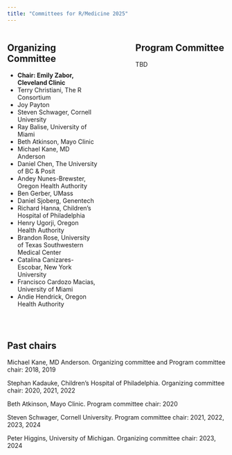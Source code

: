 ```yaml
---
title: "Committees for R/Medicine 2025"
---
```


:::::: columns
::: {.column width="45%"}
## Organizing Committee

-   **Chair: Emily Zabor, Cleveland Clinic**
-   Terry Christiani, The R Consortium
-   Joy Payton
-   Steven Schwager, Cornell University
-   Ray Balise, University of Miami
-   Beth Atkinson, Mayo Clinic
-   Michael Kane, MD Anderson
-   Daniel Chen, The University of BC & Posit
-   Andey Nunes-Brewster, Oregon Health Authority
-   Ben Gerber, UMass
-   Daniel Sjoberg, Genentech
-   Richard Hanna, Children's Hospital of Philadelphia
-   Henry Ugorji, Oregon Health Authority
-   Brandon Rose, University of Texas Southwestern Medical Center
-   Catalina Canizares-Escobar, New York University
-   Francisco Cardozo Macias, University of Miami
-   Andie Hendrick, Oregon Health Authority
:::

::: {.column width="10%"}
<!-- empty column to create gap -->
:::

::: {.column width="45%"}
## Program Committee

TBD

<!-- -   **Chair: Daniel Sjoberg, Genentech** -->
<!-- -   Peter Higgins, University of Michigan -->
<!-- -   Steven Schwager, Cornell University -->
<!-- -   Michael Kane, MD Anderson -->
<!-- -   Daniel Chen, The University of BC & Posit -->
<!-- -   Ben Gerber, UMass -->
<!-- -   Beth Atkinson, Mayo Clinic -->
:::
::::::

<br>

## Past chairs

Michael Kane, MD Anderson. Organizing committee and Program committee chair: 2018, 2019

Stephan Kadauke, Children's Hospital of Philadelphia. Organizing committee chair: 2020, 2021, 2022

Beth Atkinson, Mayo Clinic. Program committee chair: 2020

Steven Schwager, Cornell University. Program committee chair: 2021, 2022, 2023, 2024

Peter Higgins, University of Michigan. Organizing committee chair: 2023, 2024

